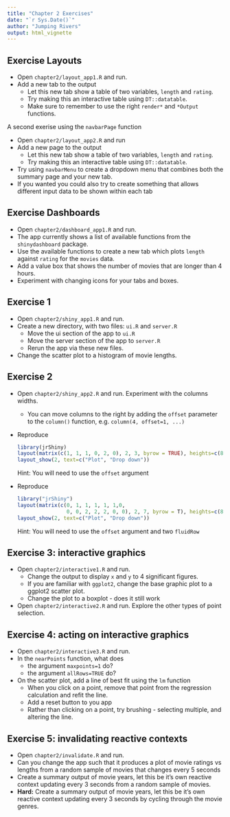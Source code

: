 ```yaml
---
title: "Chapter 2 Exercises"
date: "`r Sys.Date()`"
author: "Jumping Rivers"
output: html_vignette
---
```

<!--
%\VignetteEngine{knitr::rmarkdown}
%\VignetteIndexEntry{Chapter 2 Exercises}
-->

## Exercise Layouts

  * Open `chapter2/layout_app1.R` and run.
  * Add a new tab to the output
    * Let this new tab show a table of two variables, `length` and `rating`.
    * Try making this an interactive table using `DT::datatable`.
    * Make sure to remember to use the right `render*` and `*Output` functions.

A second exerise using the `navbarPage` function

  * Open `chapter2/layout_app2.R` and run
  * Add a new page to the output
    * Let this new tab show a table of two variables, `length` and `rating`.
    * Try making this an interactive table using `DT::datatable`.
  * Try using `navbarMenu` to create a dropdown menu that combines both the summary page and your new tab.
  * If you wanted you could also try to create something that allows different input data to be shown within each tab


## Exercise Dashboards

  * Open `chapter2/dashboard_app1.R` and run.
  * The app currently shows a list of available functions from the `shinydashboard` package.
  * Use the available functions to create a new tab which plots `length` against `rating` for the `movies` data.
  * Add a value box that shows the number of movies that are longer than 4 hours.
  * Experiment with changing icons for your tabs and boxes.

## Exercise 1

  * Open `chapter2/shiny_app1.R` and run.
  * Create a new directory, with two files: `ui.R` and `server.R`
    * Move the ui section of the app to `ui.R` 
    * Move the server section of the app to `server.R`
    * Rerun the app via these new files.
  * Change the scatter plot to a histogram of movie lengths.

## Exercise 2

  * Open `chapter2/shiny_app2.R` and run. Experiment with the columns widths.
    * You can move columns to the right by adding the `offset` parameter to the `column()` function, e.g. ` column(4, offset=1, ...)`
  * Reproduce
    
    ```r
    library(jrShiny)
    layout(matrix(c(1, 1, 1, 0, 2, 0), 2, 3, byrow = TRUE), heights=c(8, 4))
    layout_show(2, text=c("Plot", "Drop down"))  
    ```
    Hint: You will need to use the `offset` argument

  * Reproduce
  
    ```r
    library("jrShiny")
    layout(matrix(c(0, 1, 1, 1, 1, 1,0,
                    0, 0, 2, 2, 2, 0, 0), 2, 7, byrow = T), heights=c(8, 4))
    layout_show(2, text=c("Plot", "Drop down"))  
    ```
    Hint: You will need to use the `offset` argument and two `fluidRow`

## Exercise 3: interactive graphics

  * Open `chapter2/interactive1.R` and run.
    * Change the output to display `x` and `y` to 4 significant figures.
    * If you are familiar with `ggplot2`, change the base graphic plot to a ggplot2 scatter plot. 
    * Change the plot to a boxplot - does it still work
  * Open `chapter2/interactive2.R` and run. Explore the other types of point selection.

## Exercise 4: acting on interactive graphics

  * Open `chapter2/interactive3.R` and run.
  * In the `nearPoints` function, what does
    * the argument `maxpoints=1` do?
    * the argument `allRows=TRUE` do?
  * On the scatter plot, add a line of best fit using the `lm` function
    * When you click on a point, remove that point from the regression calculation and
    refit the line.
    * Add a reset button to you app
    * Rather than clicking on a point, try brushing - selecting multiple, and altering the line.

## Exercise 5: invalidating reactive contexts

  * Open `chapter2/invalidate.R` and  run.
  * Can you change the app such that it produces a plot of movie ratings vs lengths from a random sample of movies that changes every 5 seconds
  * Create a summary output of movie years, let this be it's own reactive context updating every 3 seconds from a random sample of movies.
  * __Hard:__ Create a summary output of movie years, let this be it's own reactive context updating every 3 seconds by cycling through the movie genres.
  